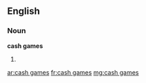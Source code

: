 ==English==

===Noun===
'''cash games'''

# {{plural of|cash game}}

[[ar:cash games]]
[[fr:cash games]]
[[mg:cash games]]